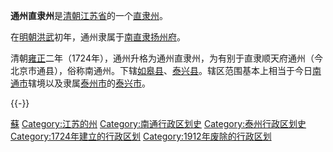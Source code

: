 {{Unreferenced|time=2022-05-11T00:17:30+00:00}}
'''通州直隶州'''是[[清朝|清朝]][[江苏省|江苏省]]的一个[[直隶州|直隶州]]。

在[[明朝|明朝]][[洪武|洪武]]初年，通州隶属于[[南直隶|南直隶]][[扬州府|扬州府]]。

清朝[[雍正|雍正]]二年（1724年），通州升格为通州直隶州，为有别于直隶顺天府通州（今北京市通县），俗称南通州。下辖[[如皋县|如皋县]]、[[泰兴县|泰兴县]]。辖区范围基本上相当于今日[[南通市|南通市]]辖境以及隶属[[泰州市|泰州市]]的[[泰兴市|泰兴市]]。

{{-}}
{{江苏行政区划史|清}}
{{清朝行政区划小作品}}

{{DEFAULTSORT:T}}

[[Category:清朝直隶州|蘇]]
[[Category:江苏的州|Category:江苏的州]]
[[Category:南通行政区划史|Category:南通行政区划史]]
[[Category:泰州行政区划史|Category:泰州行政区划史]]
[[Category:1724年建立的行政区划|Category:1724年建立的行政区划]]
[[Category:1912年废除的行政区划|Category:1912年废除的行政区划]]